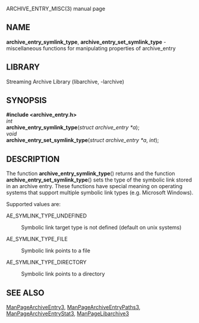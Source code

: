 ARCHIVE_ENTRY_MISC(3) manual page 
== NAME == 
'''archive_entry_symlink_type''', 
'''archive_entry_set_symlink_type''' 
- miscellaneous functions for manipulating properties of archive_entry 
== LIBRARY == 
Streaming Archive Library (libarchive, -larchive) 
== SYNOPSIS == 
'''<nowiki>#include <archive_entry.h></nowiki>''' 
<br> 
''int'' 
<br> 
'''archive_entry_symlink_type'''(''struct archive_entry *a''); 
<br> 
''void'' 
<br> 
'''archive_entry_set_symlink_type'''(''struct archive_entry *a'', ''int''); 
== DESCRIPTION == 
The function 
'''archive_entry_symlink_type'''() 
returns and the function 
'''archive_entry_set_symlink_type'''() 
sets the type of the symbolic link stored in an archive entry. 
These functions 
have special meaning on operating systems that support multiple symbolic link 
types (e.g. Microsoft Windows). 

Supported values are: 
<dl> 
<dt>AE_SYMLINK_TYPE_UNDEFINED</dt><dd> 
Symbolic link target type is not defined (default on unix systems) 
</dd><dt>AE_SYMLINK_TYPE_FILE</dt><dd> 
Symbolic link points to a file 
</dd><dt>AE_SYMLINK_TYPE_DIRECTORY</dt><dd> 
Symbolic link points to a directory 
</dd></dl> 
== SEE ALSO == 
[[ManPageArchiveEntry3]], 
[[ManPageArchiveEntryPaths3]], 
[[ManPageArchiveEntryStat3]], 
[[ManPageLibarchive3]] 
